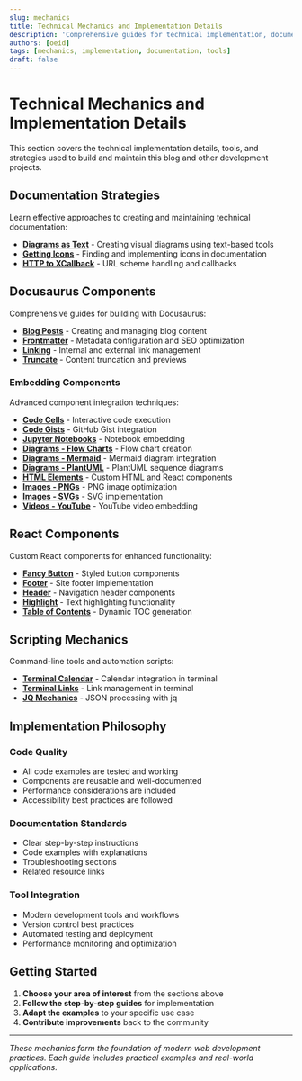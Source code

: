 ```yaml
---
slug: mechanics
title: Technical Mechanics and Implementation Details
description: 'Comprehensive guides for technical implementation, documentation strategies, and development tools used in modern web development.'
authors: [oeid]
tags: [mechanics, implementation, documentation, tools]
draft: false
---
```


# Technical Mechanics and Implementation Details

This section covers the technical implementation details, tools, and strategies used to build and maintain this blog and other development projects.

## Documentation Strategies

Learn effective approaches to creating and maintaining technical documentation:

- **[Diagrams as Text](/docs/mechanics/documentation-strategies/diagrams-as-text)** - Creating visual diagrams using text-based tools
- **[Getting Icons](/docs/mechanics/documentation-strategies/getting-icons)** - Finding and implementing icons in documentation
- **[HTTP to XCallback](/docs/mechanics/documentation-strategies/http-to-xcallback)** - URL scheme handling and callbacks

## Docusaurus Components

Comprehensive guides for building with Docusaurus:

- **[Blog Posts](/docs/mechanics/docusaurus-components/blog-posts)** - Creating and managing blog content
- **[Frontmatter](/docs/mechanics/docusaurus-components/frontmatter)** - Metadata configuration and SEO optimization
- **[Linking](/docs/mechanics/docusaurus-components/linking)** - Internal and external link management
- **[Truncate](/docs/mechanics/docusaurus-components/truncate)** - Content truncation and previews

### Embedding Components

Advanced component integration techniques:

- **[Code Cells](/docs/mechanics/docusaurus-components/embedding-components/code-cells)** - Interactive code execution
- **[Code Gists](/docs/mechanics/docusaurus-components/embedding-components/code-gists)** - GitHub Gist integration
- **[Jupyter Notebooks](/docs/mechanics/docusaurus-components/embedding-components/code-jupyter-notebooks)** - Notebook embedding
- **[Diagrams - Flow Charts](/docs/mechanics/docusaurus-components/embedding-components/diagrams-flow-charts)** - Flow chart creation
- **[Diagrams - Mermaid](/docs/mechanics/docusaurus-components/embedding-components/diagrams-mermaid)** - Mermaid diagram integration
- **[Diagrams - PlantUML](/docs/mechanics/docusaurus-components/embedding-components/diagrams-puml-sequence)** - PlantUML sequence diagrams
- **[HTML Elements](/docs/mechanics/docusaurus-components/embedding-components/html-react-elements)** - Custom HTML and React components
- **[Images - PNGs](/docs/mechanics/docusaurus-components/embedding-components/images-pngs)** - PNG image optimization
- **[Images - SVGs](/docs/mechanics/docusaurus-components/embedding-components/images-svgs)** - SVG implementation
- **[Videos - YouTube](/docs/mechanics/docusaurus-components/embedding-components/videos-youtube)** - YouTube video embedding

## React Components

Custom React components for enhanced functionality:

- **[Fancy Button](/docs/mechanics/react-components/fancy-button)** - Styled button components
- **[Footer](/docs/mechanics/react-components/footer)** - Site footer implementation
- **[Header](/docs/mechanics/react-components/header)** - Navigation header components
- **[Highlight](/docs/mechanics/react-components/highlight)** - Text highlighting functionality
- **[Table of Contents](/docs/mechanics/react-components/table-of-content)** - Dynamic TOC generation

## Scripting Mechanics

Command-line tools and automation scripts:

- **[Terminal Calendar](/docs/mechanics/scripting-mechanics/terminal-calendar)** - Calendar integration in terminal
- **[Terminal Links](/docs/mechanics/scripting-mechanics/terminal-links)** - Link management in terminal
- **[JQ Mechanics](/docs/mechanics/scripting-mechanics/jq-mechanics)** - JSON processing with jq

## Implementation Philosophy

### Code Quality
- All code examples are tested and working
- Components are reusable and well-documented
- Performance considerations are included
- Accessibility best practices are followed

### Documentation Standards
- Clear step-by-step instructions
- Code examples with explanations
- Troubleshooting sections
- Related resource links

### Tool Integration
- Modern development tools and workflows
- Version control best practices
- Automated testing and deployment
- Performance monitoring and optimization

## Getting Started

1. **Choose your area of interest** from the sections above
2. **Follow the step-by-step guides** for implementation
3. **Adapt the examples** to your specific use case
4. **Contribute improvements** back to the community

---

*These mechanics form the foundation of modern web development practices. Each guide includes practical examples and real-world applications.*
